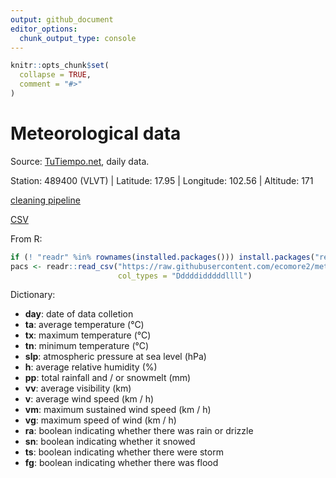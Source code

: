 ```yaml
---
output: github_document
editor_options: 
  chunk_output_type: console
---
```


<!-- README.md is generated from README.Rmd. Please edit that file -->

```r
knitr::opts_chunk$set(
  collapse = TRUE,
  comment = "#>"
)
```
# Meteorological data

<!-- badges: start -->
<!-- badges: end -->

Source: [TuTiempo.net](https://en.tutiempo.net), daily data.

Station: 489400 (VLVT) | Latitude: 17.95 | Longitude: 102.56 | Altitude: 171

[cleaning pipeline](https://ecomore2.github.io/meteo/make_data.html)

[CSV](https://raw.githubusercontent.com/ecomore2/meteo/master/data/meteo.csv)

From R:

```r
if (! "readr" %in% rownames(installed.packages())) install.packages("readr")
pacs <- readr::read_csv("https://raw.githubusercontent.com/ecomore2/meteo/master/data/meteo.csv",
                        col_types = "Dddddidddddllll")
```

Dictionary:

* **day**: date of data colletion
* **ta**: average temperature (°C)
* **tx**: maximum temperature (°C)
* **tn**: minimum temperature (°C)
* **slp**: atmospheric pressure at sea level (hPa)
* **h**: average relative humidity (%)
* **pp**: total rainfall and / or snowmelt (mm)
* **vv**: average visibility (km)
* **v**: average wind speed (km / h)
* **vm**: maximum sustained wind speed (km / h)
* **vg**: maximum speed of wind (km / h)
* **ra**: boolean indicating whether there was rain or drizzle
* **sn**: boolean indicating whether it snowed
* **ts**: boolean indicating whether there were storm
* **fg**: boolean indicating whether there was flood
